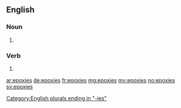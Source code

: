 ==English==

===Noun===
{{head|en|noun plural form}}

# {{plural of|epoxy|lang=en}}

[[Category:English plurals ending in "-ies"]]

===Verb===
{{head|en|verb form}}

# {{en-third-person singular of|epoxy}}

[[ar:epoxies]]
[[de:epoxies]]
[[fr:epoxies]]
[[mg:epoxies]]
[[my:epoxies]]
[[no:epoxies]]
[[sv:epoxies]]